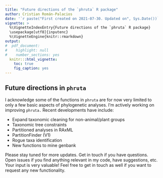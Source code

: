 ```yaml
---
title: "Future directions of the `phruta` R package"
author: Cristian Román-Palacios
date: '`r paste("First created on 2021-07-30. Updated on", Sys.Date())`'
vignette: >
  %\VignetteIndexEntry{Future directions of the `phruta` R package}
  \usepackage[utf8]{inputenc}
  %\VignetteEngine{knitr::rmarkdown}
output:
#  pdf_document:
#    highlight: null
#    number_sections: yes
  knitr:::html_vignette:
    toc: true
    fig_caption: yes
---
```


## Future directions in `phruta`  <a name="paragraph1"></a>

I acknowledge some of the functions in `phruta` are for now very limited to only a few basic aspects of phylogenetic analyses. I'm actively working on improving `phruta.` Recent developments have include:

-   Expand taxonomic cleaning for non-animal/plant groups
-   Taxonomic tree constraints
-   Partitioned analyses in RAxML
-   PartitionFinder (V1)
-   Rogue taxa identification
-   New functions to mine genbank

Please stay tuned for more updates. Get in touch if you have questions. Open issues if you find anything relevant in my code, have suggestions, etc. Your input is very valuable! Feel free to get in touch as well if you want to request any new functionality.
